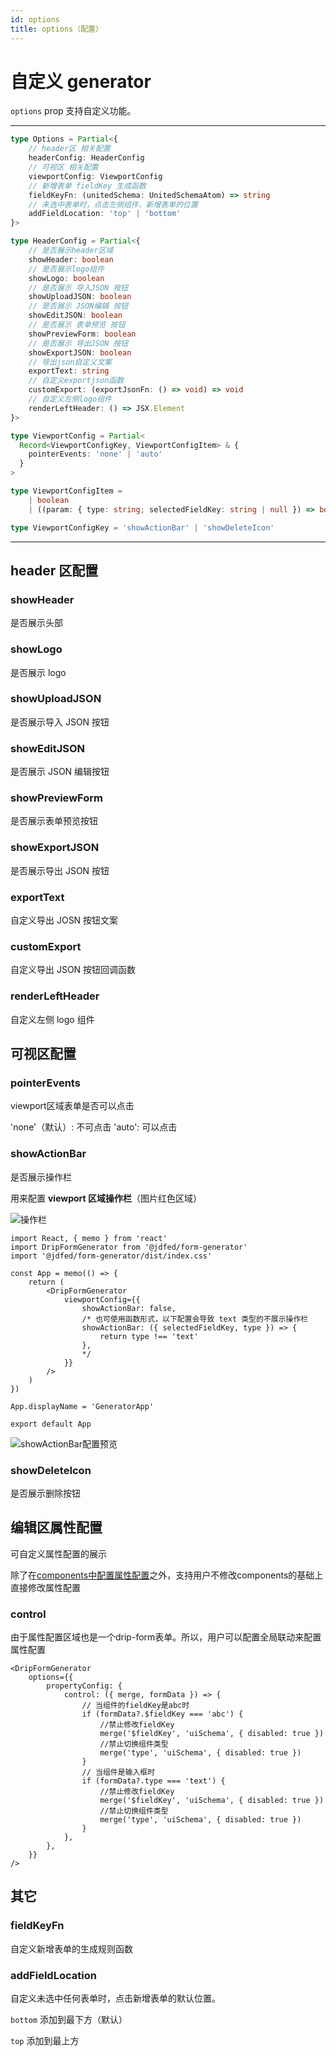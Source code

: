 ```yaml
---
id: options
title: options（配置）
---
```



# 自定义 generator

`options` prop 支持自定义功能。

---

```typescript
type Options = Partial<{
	// header区 相关配置
	headerConfig: HeaderConfig
	// 可视区 相关配置
	viewportConfig: ViewportConfig
	// 新增表单 fieldKey 生成函数
	fieldKeyFn: (unitedSchema: UnitedSchemaAtom) => string
	// 未选中表单时，点击左侧组件，新增表单的位置
	addFieldLocation: 'top' | 'bottom'
}>
```

```typescript
type HeaderConfig = Partial<{
	// 是否展示header区域
	showHeader: boolean
	// 是否展示logo组件
	showLogo: boolean
	// 是否展示 导入JSON 按钮
	showUploadJSON: boolean
	// 是否展示 JSON编辑 按钮
	showEditJSON: boolean
	// 是否展示 表单预览 按钮
	showPreviewForm: boolean
	// 是否展示 导出JSON 按钮
	showExportJSON: boolean
	// 导出json自定义文案
	exportText: string
	// 自定义exportjson函数
	customExport: (exportJsonFn: () => void) => void
	// 自定义左侧logo组件
	renderLeftHeader: () => JSX.Element
}>

type ViewportConfig = Partial<
  Record<ViewportConfigKey, ViewportConfigItem> & {
    pointerEvents: 'none' | 'auto'
  }
>

type ViewportConfigItem =
	| boolean
	| ((param: { type: string; selectedFieldKey: string | null }) => boolean)

type ViewportConfigKey = 'showActionBar' | 'showDeleteIcon'
```

---

## header 区配置

### showHeader

是否展示头部

### showLogo

是否展示 logo

### showUploadJSON

是否展示导入 JSON 按钮

### showEditJSON

是否展示 JSON 编辑按钮

### showPreviewForm

是否展示表单预览按钮

### showExportJSON

是否展示导出 JSON 按钮

### exportText

自定义导出 JOSN 按钮文案

### customExport

自定义导出 JSON 按钮回调函数

### renderLeftHeader

自定义左侧 logo 组件

## 可视区配置

### pointerEvents

viewport区域表单是否可以点击

'none'（默认）: 不可点击
'auto': 可以点击

### showActionBar

是否展示操作栏

用来配置 **viewport 区域操作栏**（图片红色区域）

<img
	src="https://img11.360buyimg.com/imagetools/jfs/t1/134505/27/23809/10562/62172e31E7e74b668/3b10505918437cd1.png"
	alt="操作栏"
/>


<Tabs>
  <TabItem value="example" label="配置示例" default>

```tsx
import React, { memo } from 'react'
import DripFormGenerator from '@jdfed/form-generator'
import '@jdfed/form-generator/dist/index.css'

const App = memo(() => {
	return (
		<DripFormGenerator
			viewportConfig={{
				showActionBar: false,
				/* 也可使用函数形式，以下配置会导致 text 类型的不展示操作栏
				showActionBar: ({ selectedFieldKey, type }) => {
					return type !== 'text'
				}, 
				*/
			}}
		/>
	)
})

App.displayName = 'GeneratorApp'

export default App
```

  </TabItem>
  <TabItem value="preview" label="配置预览">
    <img
	src="https://img10.360buyimg.com/imagetools/jfs/t1/110155/24/24411/12251/62172eeaEb6e3bfdc/8ea5da6e962195c0.jpg"
	alt="showActionBar配置预览"
/>
  </TabItem>
</Tabs>

### showDeleteIcon

是否展示删除按钮

## 编辑区属性配置
可自定义属性配置的展示

除了在[components中配置属性配置](./components)之外，支持用户不修改components的基础上直接修改属性配置
### control
由于属性配置区域也是一个drip-form表单。所以，用户可以配置全局联动来配置属性配置

<Tabs>
  <TabItem value="preview" label="禁用切换组件类型和编辑fieldKey">

```tsx
<DripFormGenerator
	options={{
		propertyConfig: {
			control: ({ merge, formData }) => {
				// 当组件的fieldKey是abc时
				if (formData?.$fieldKey === 'abc') {
					//禁止修改fieldKey
					merge('$fieldKey', 'uiSchema', { disabled: true })
					//禁止切换组件类型
					merge('type', 'uiSchema', { disabled: true })
				}
				// 当组件是输入框时
				if (formData?.type === 'text') {
					//禁止修改fieldKey
					merge('$fieldKey', 'uiSchema', { disabled: true })
					//禁止切换组件类型
					merge('type', 'uiSchema', { disabled: true })
				}
			},
		},
	}}
/>
```

  </TabItem>
</Tabs>

## 其它

### fieldKeyFn

自定义新增表单的生成规则函数

### addFieldLocation

自定义未选中任何表单时，点击新增表单的默认位置。

`bottom` 添加到最下方（默认）

`top` 添加到最上方
